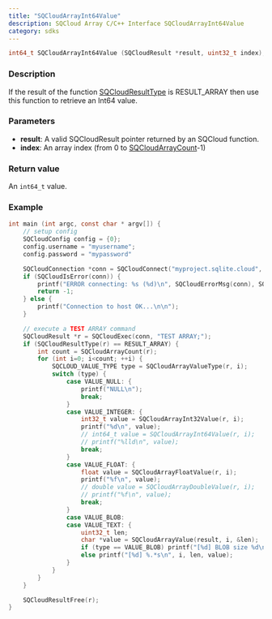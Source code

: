 ```yaml
---
title: "SQCloudArrayInt64Value"
description: SQCloud Array C/C++ Interface SQCloudArrayInt64Value
category: sdks
---
```


```c
int64_t SQCloudArrayInt64Value (SQCloudResult *result, uint32_t index);
```

### Description
If the result of the function [SQCloudResultType](/docs/sdk/c/sqcloudresulttype) is RESULT_ARRAY then use this function to retrieve an Int64 value.

### Parameters
* **result**: A valid SQCloudResult pointer returned by an SQCloud function.
* **index**: An array index (from 0 to [SQCloudArrayCount](/docs/sdk/c/sqcloudarraycount)-1)

### Return value
An `int64_t` value.

### Example
```c
int main (int argc, const char * argv[]) {
    // setup config
    SQCloudConfig config = {0};
    config.username = "myusername";
    config.password = "mypassword"

    SQCloudConnection *conn = SQCloudConnect("myproject.sqlite.cloud", SQCLOUD_DEFAULT_PORT, &config);
    if (SQCloudIsError(conn)) {
        printf("ERROR connecting: %s (%d)\n", SQCloudErrorMsg(conn), SQCloudErrorCode(conn));
        return -1;
    } else {
        printf("Connection to host OK...\n\n");
    }

    // execute a TEST ARRAY command
    SQCloudResult *r = SQCloudExec(conn, "TEST ARRAY;");
    if (SQCloudResultType(r) == RESULT_ARRAY) {
        int count = SQCloudArrayCount(r);
        for (int i=0; i<count; ++i) {
            SQCLOUD_VALUE_TYPE type = SQCloudArrayValueType(r, i);
            switch (type) {
                case VALUE_NULL: {
                    printf("NULL\n");
                    break;
                }
                case VALUE_INTEGER: {
                    int32_t value = SQCloudArrayInt32Value(r, i);
                    printf("%d\n", value);
                    // int64_t value = SQCloudArrayInt64Value(r, i);
                    // printf("%lld\n", value);
                    break;
                }
                case VALUE_FLOAT: {
                    float value = SQCloudArrayFloatValue(r, i);
                    printf("%f\n", value);
                    // double value = SQCloudArrayDoubleValue(r, i);
                    // printf("%f\n", value);
                    break;
                }
                case VALUE_BLOB:
                case VALUE_TEXT: {
                    uint32_t len;
                    char *value = SQCloudArrayValue(result, i, &len);
                    if (type == VALUE_BLOB) printf("[%d] BLOB size %d\n", i, len);
                    else printf("[%d] %.*s\n", i, len, value);
                }
            }
        }
    }

    SQCloudResultFree(r);
}
```